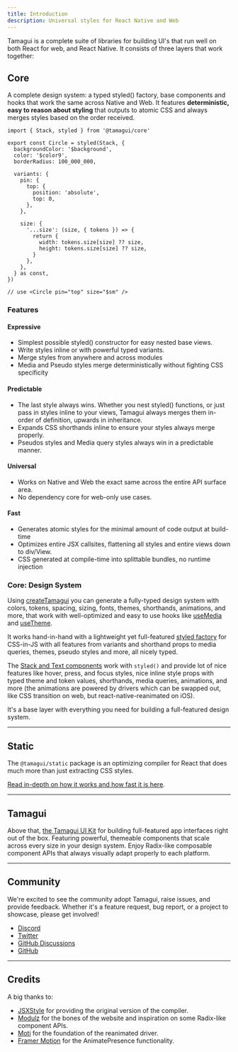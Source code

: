 ```yaml
---
title: Introduction
description: Universal styles for React Native and Web
---
```


<IntroParagraph>
  Tamagui is a complete suite of libraries for building UI's that run well on both React
  for web, and React Native. It consists of three layers that work together:
</IntroParagraph>

## Core

A complete design system: a typed styled() factory, base components and hooks that work the same across Native and Web. It features **deterministic, easy to reason about styling** that outputs to atomic CSS and always merges styles based on the order received.

```tsx
import { Stack, styled } from '@tamagui/core'

export const Circle = styled(Stack, {
  backgroundColor: '$background',
  color: '$color9',
  borderRadius: 100_000_000,

  variants: {
    pin: {
      top: {
        position: 'absolute',
        top: 0,
      },
    },

    size: {
      '...size': (size, { tokens }) => {
        return {
          width: tokens.size[size] ?? size,
          height: tokens.size[size] ?? size,
        }
      },
    },
  } as const,
})

// use <Circle pin="top" size="$sm" />
```

### Features

#### Expressive

- Simplest possible styled() constructor for easy nested base views.
- Write styles inline or with powerful typed variants.
- Merge styles from anywhere and across modules
- Media and Pseudo styles merge deterministically without fighting CSS specificity

#### Predictable

- The last style always wins. Whether you nest styled() functions, or just pass in styles inline to your views, Tamagui always merges them in-order of definition, upwards in inheritance.
- Expands CSS shorthands inline to ensure your styles always merge properly.
- Pseudos styles and Media query styles always win in a predictable manner.

#### Universal

- Works on Native and Web the exact same across the entire API surface area.
- No dependency core for web-only use cases.

#### Fast

- Generates atomic styles for the minimal amount of code output at build-time
- Optimizes entire JSX callsites, flattening all styles and entire views down to div/View.
- CSS generated at compile-time into splittable bundles, no runtime injection

### Core: Design System

Using [createTamagui](/docs/core/configuration) you can generate a fully-typed design system with colors, tokens, spacing, sizing, fonts, themes, shorthands, animations, and more, that work with well-optimized and easy to use hooks like [useMedia](/docs/core/use-media) and [useTheme](/docs/core/use-theme).

It works hand-in-hand with a lightweight yet full-featured [styled factory](/docs/core/styled) for CSS-in-JS with all features from variants and shorthand props to media queries, themes, pseudo styles and more, all nicely typed.

The [Stack and Text components](/docs/core/stack-and-text) work with `styled()` and provide lot of nice features like hover, press, and focus styles, nice inline style props with typed theme and token values, shorthands, media queries, animations, and more (the animations are powered by drivers which can be swapped out, like CSS transition on web, but react-native-reanimated on iOS).

It's a base layer with everything you need for building a full-featured design system.

---

## Static

The `@tamagui/static` package is an optimizing compiler for React that does much more than just extracting CSS styles.

[Read in-depth on how it works and how fast it is here](/docs/intro/why-a-compiler).

---

## Tamagui

Above that, [the Tamagui UI Kit](/docs/components/stacks) for building full-featured app interfaces right out of the box. Featuring powerful, themeable components that scale across every size in your design system. Enjoy Radix-like composable component APIs that always visually adapt properly to each platform.

---

## Community

We're excited to see the community adopt Tamagui, raise issues, and provide feedback. Whether it's a feature request, bug report, or a project to showcase, please get involved!

- [Discord](https://discord.gg/4qh6tdcVDa)
- [Twitter](https://twitter.com/tamagui_js)
- [GitHub Discussions](https://github.com/tamagui/tamagui/discussions)
- [GitHub](https://github.com/tamagui/tamagui)

---

## Credits

A big thanks to:

- [JSXStyle](https://github.com/jsxstyle/jsxstyle) for providing the original version of the compiler.
- [Modulz](https://github.com/modulz) for the bones of the website and inspiration on some Radix-like component APIs.
- [Moti](https://moti.fyi) for the foundation of the reanimated driver.
- [Framer Motion](https://github.com/framer/motion) for the AnimatePresence functionality.
